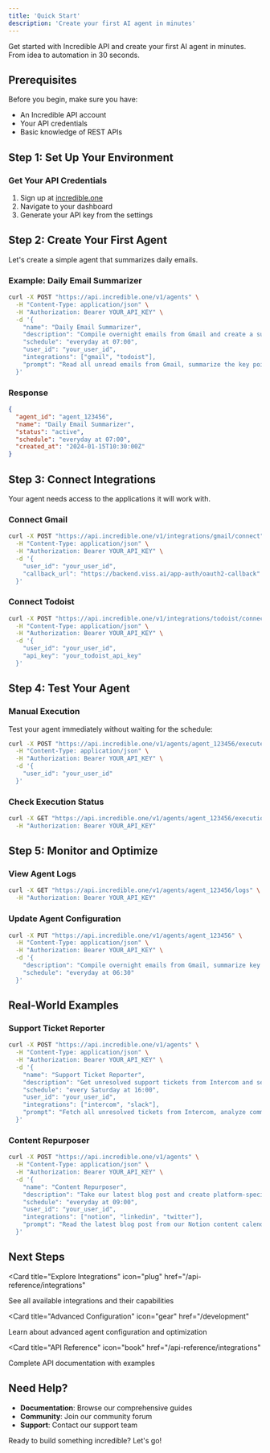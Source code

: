 ```yaml
---
title: 'Quick Start'
description: 'Create your first AI agent in minutes'
---
```


Get started with Incredible API and create your first AI agent in minutes. From idea to automation in 30 seconds.

## Prerequisites

Before you begin, make sure you have:

- An Incredible API account
- Your API credentials
- Basic knowledge of REST APIs

## Step 1: Set Up Your Environment

### Get Your API Credentials

1. Sign up at [incredible.one](https://www.incredible.one/)
2. Navigate to your dashboard
3. Generate your API key from the settings



## Step 2: Create Your First Agent

Let's create a simple agent that summarizes daily emails.

### Example: Daily Email Summarizer

```bash
curl -X POST "https://api.incredible.one/v1/agents" \
  -H "Content-Type: application/json" \
  -H "Authorization: Bearer YOUR_API_KEY" \
  -d '{
    "name": "Daily Email Summarizer",
    "description": "Compile overnight emails from Gmail and create a summary in Todoist",
    "schedule": "everyday at 07:00",
    "user_id": "your_user_id",
    "integrations": ["gmail", "todoist"],
    "prompt": "Read all unread emails from Gmail, summarize the key points, and create tasks in Todoist for any actionable items"
  }'
```

### Response

```json
{
  "agent_id": "agent_123456",
  "name": "Daily Email Summarizer",
  "status": "active",
  "schedule": "everyday at 07:00",
  "created_at": "2024-01-15T10:30:00Z"
}
```

## Step 3: Connect Integrations

Your agent needs access to the applications it will work with.

### Connect Gmail

```bash
curl -X POST "https://api.incredible.one/v1/integrations/gmail/connect" \
  -H "Content-Type: application/json" \
  -H "Authorization: Bearer YOUR_API_KEY" \
  -d '{
    "user_id": "your_user_id",
    "callback_url": "https://backend.viss.ai/app-auth/oauth2-callback"
  }'
```

### Connect Todoist

```bash
curl -X POST "https://api.incredible.one/v1/integrations/todoist/connect" \
  -H "Content-Type: application/json" \
  -H "Authorization: Bearer YOUR_API_KEY" \
  -d '{
    "user_id": "your_user_id",
    "api_key": "your_todoist_api_key"
  }'
```

## Step 4: Test Your Agent

### Manual Execution

Test your agent immediately without waiting for the schedule:

```bash
curl -X POST "https://api.incredible.one/v1/agents/agent_123456/execute" \
  -H "Content-Type: application/json" \
  -H "Authorization: Bearer YOUR_API_KEY" \
  -d '{
    "user_id": "your_user_id"
  }'
```

### Check Execution Status

```bash
curl -X GET "https://api.incredible.one/v1/agents/agent_123456/executions" \
  -H "Authorization: Bearer YOUR_API_KEY"
```

## Step 5: Monitor and Optimize

### View Agent Logs

```bash
curl -X GET "https://api.incredible.one/v1/agents/agent_123456/logs" \
  -H "Authorization: Bearer YOUR_API_KEY"
```

### Update Agent Configuration

```bash
curl -X PUT "https://api.incredible.one/v1/agents/agent_123456" \
  -H "Content-Type: application/json" \
  -H "Authorization: Bearer YOUR_API_KEY" \
  -d '{
    "description": "Compile overnight emails from Gmail, summarize key points, and create prioritized tasks in Todoist",
    "schedule": "everyday at 06:30"
  }'
```

## Real-World Examples

### Support Ticket Reporter

```bash
curl -X POST "https://api.incredible.one/v1/agents" \
  -H "Content-Type: application/json" \
  -H "Authorization: Bearer YOUR_API_KEY" \
  -d '{
    "name": "Support Ticket Reporter",
    "description": "Get unresolved support tickets from Intercom and send a report to #team-support in Slack",
    "schedule": "every Saturday at 16:00",
    "user_id": "your_user_id",
    "integrations": ["intercom", "slack"],
    "prompt": "Fetch all unresolved tickets from Intercom, analyze common issues, and send a detailed report to the #team-support Slack channel with critical tickets at the top"
  }'
```

### Content Repurposer

```bash
curl -X POST "https://api.incredible.one/v1/agents" \
  -H "Content-Type: application/json" \
  -H "Authorization: Bearer YOUR_API_KEY" \
  -d '{
    "name": "Content Repurposer",
    "description": "Take our latest blog post and create platform-specific versions for LinkedIn & X",
    "schedule": "everyday at 09:00",
    "user_id": "your_user_id",
    "integrations": ["notion", "linkedin", "twitter"],
    "prompt": "Read the latest blog post from our Notion content calendar, create optimized versions for LinkedIn and Twitter, and save them as drafts in our content management system"
  }'
```

## Next Steps

<Card
  title="Explore Integrations"
  icon="plug"
  href="/api-reference/integrations"
>
  See all available integrations and their capabilities
</Card>

<Card
  title="Advanced Configuration"
  icon="gear"
  href="/development"
>
  Learn about advanced agent configuration and optimization
</Card>

<Card
  title="API Reference"
  icon="book"
  href="/api-reference/integrations"
>
  Complete API documentation with examples
</Card>

## Need Help?

- **Documentation**: Browse our comprehensive guides
- **Community**: Join our community forum
- **Support**: Contact our support team

Ready to build something incredible? Let's go!
